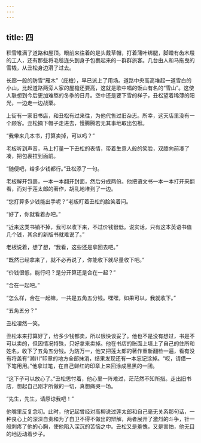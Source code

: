 ```yaml
---
---
---
```

title: 四
---




积雪堆满了道路和屋顶。眼前来往着的是头戴草帽，打着蒲叶绑腿，脚蹬有齿木屐的工人，还有那些将毛毯连头到身子包裹起来的一群群旅客。几台由人和马拖曳的雪橇，从丑松身边滑了过去。

长廊一般的防雪“雁木”（庇檐），早已派上了用场。道路中央高高堆起一道雪白的小山，比起道路两旁人家的屋檐还要高，这就是歌中唱的饭山有名的“雪山”。这使人联想到今后更加难熬的冬季的日月。空中还是要下雪的样子，丑松望着稀薄的阳光，一边走一边战栗。

上街有一家旧书店，和丑松有过来往，为他代售过旧杂志。所幸，这天店里没有一个顾客。丑松摘下帽子走进去，慢腾腾若无其事地取出包袱。

“我带来几本书，打算卖掉，可以吗？”

老板听到声音，马上打量一下丑松的表情，带着生意人般的笑脸，双膝向前凑了凑，把包裹拉到面前。

“随便吧，给多少钱都行。”丑松添了一句。

老板解开包裹，一本一本翻开封面，然后分成两份。他把语文书一本一本打开来翻看，而对于莲太郎的著作，胡乱地堆到了一边。

“您打算多少钱能出手呢？”老板盯着丑松的脸笑着问。

“好了，你就看着办吧。”

“近来这类书销不掉，我可以收下来，不过价钱很低。说实话，只有这本英语书值几个钱，其余的新版书就难说了。”

老板说着，想了想，“我看，这些还是拿回去吧。”

“既然已经拿来了，就不必再说了，你能收下就尽量收下吧。”

“价钱很低，能行吗？是分开算还是合在一起？”

“合在一起吧。”

“怎么样，合在一起嘛，一共是五角五分钱。嘿嘿，如果可以，我就收下。”

“五角五分？”

丑松凄然一笑。

丑松本来打算好了，给多少钱都卖，所以很快谈妥了。他也不是没有想过，书是不可以卖的，但因情况特殊，只好拿来卖掉。他在书店的账面上填上了自己的住所和姓名，收下了五角五分钱。为防万一，他又把莲太郎的著作重新翻检一遍，看有没有将盖有“濑川”印章的地方全部抹消，结果发现还有一本忘记涂掉。“哎，请借一下笔用用。”他拿过笔，在自己鲜红的印章上来回涂成黑黑的一团。

“这下子可以放心了。”丑松思忖着，他心里一阵难过，茫茫然不知所措。走出旧书店，想起自己刚才所做的一切，真想痛哭一场。

“先生，先生，请原谅我吧！”

他嘴里反复念叨。此时，他记起曾经对高柳说过莲太郎和自己毫无关系那句话，一种良心上的深深自责和为了自卫不得不做出的辩解，两者展开了激烈的斗争，针一般刺疼了他的心胸，使他陷入深沉的苦恼之中。丑松又是羞愧，又是害怕，他无目的地迈动着步子。